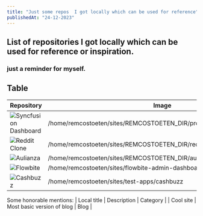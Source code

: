 ```yaml
---
title: "Just some repos  I got locally which can be used for reference"
publishedAt: "24-12-2023"
---
```


## List of repositories I got locally which can be used for reference or inspiration.

### just a reminder for myself.

## Table

| Repository                                                       | Image                                                                  |
| ---------------------------------------------------------------- | ---------------------------------------------------------------------- |
| ![Syncfusion Dashboard](/public/blog/inspiration/syncfusion.png) | /home/remcostoeten/sites/REMCOSTOETEN_DIR/project_syncfusion_dashboard |
| ![Reddit Clone](/public/blog/inspiration/reddit.png)             | /home/remcostoeten/sites/REMCOSTOETEN_DIR/reddit-clone                 |
| ![Aulianza](/public/blog/inspiration/aulianza.png)               | /home/remcostoeten/sites/REMCOSTOETEN_DIR/aulianza.id                  |
| ![Flowbite](/public/blog/inspiration/flowbite.png)               | /home/remcostoeten/sites/flowbite-admin-dashboard                      |
| ![Cashbuzz](/public/blog/inspiration/cashbuzz.png)               | /home/remcostoeten/sites/test-apps/cashbuzz                            |

Some honorable mentions:
| Local title | Description | Category |
| Cool site | Most basic version of blog | Blog |
